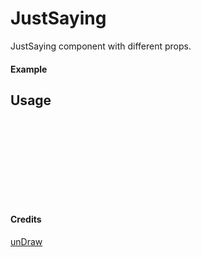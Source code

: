 
<Meta of={JustSaying} title="unDraw/JustSaying" />

# JustSaying

JustSaying component with different props.

#### Example

<Canvas of={JustSaying.Primary} />

## Usage

```ts
import { JustSaying } from "yadl-ui";

const Example = () => {
  return (
      <JustSaying />
  );
};

export default Example;
```

#### Credits
[unDraw](https://undraw.co/illustrations)
